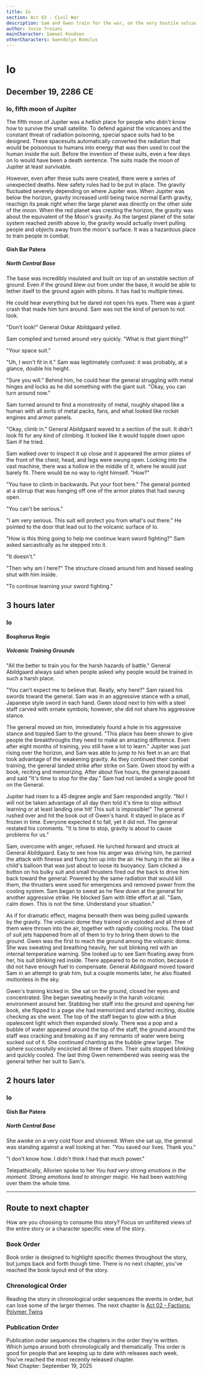 ```yaml
---
title: Io 
section: Act 03 - Civil War
description: Sam and Gwen train for the war, on the very hostile volcanic moon of Jupiter.
author: Josie Troiani
mainCharacter: Samuel Knudsen
otherCharacters: Gwendolyn Romulus
---
```

# Io

## December 19, 2286 CE

### Io, fifth moon of Jupiter

The fifth moon of Jupiter was a hellish place for people who didn't know how to survive the small satellite. To defend against the volcanoes and the constant threat of radiation poisoning, special space suits had to be designed. These spacesuits automatically converted the radiation that would be poisonous to humans into energy that was then used to cool the human inside the suit. Before the invention of these suits, even a few days on Io would have been a death sentence. The suits made the moon of Jupiter at least survivable.

However, even after these suits were created, there were a series of unexpected deaths. New safety rules had to be put in place. The gravity fluctuated severely depending on where Jupiter was. When Jupiter was below the horizon, gravity increased until being twice normal Earth gravity, reachign its peak right when the large planet was directly on the other side of the moon. When the red planet was cresting the horizon, the gravity was about the equivalent of the Moon's gravity. As the largest planet of the solar system reached zenith above Io, the gravity would actually invert pulling people and objects away from the moon's surface. It was a hazardous place to train people in combat.

#### Gish Bar Patera

##### North Central Base

The base was incredibly insulated and built on top of an unstable section of ground. Even if the ground blew out from under the base, it would be able to tether itself to the ground again with pitons. It has had to multiple times.

He could hear everything but he dared not open his eyes. There was a giant crash that made him turn around. Sam was not the kind of person to not look.

"Don't look!" General Oskar Abildgaard yelled.

Sam complied and turned around very quickly. "What is that giant thing?"

"Your space suit."

"Uh, I won't fit in it." Sam was legitimately confused: it was probably, at a glance, double his height.

"Sure you will." Behind him, he could hear the general struggling with metal hinges and locks as he did something with the giant suit. "Okay, you can turn around now."

Sam turned around to find a monstrosity of metal, roughly shaped like a human with all sorts of metal packs, fans, and what looked like rocket engines and armor panels.

"Okay, climb in." General Abildgaard waved to a section of the suit. It didn't look fit for any kind of climbing. It looked like it would topple down upon Sam if he tried.

Sam walked over to inspect it up close and it appeared the armor plates of the front of the chest, head, and legs were swung open. Looking into the vast machine, there was a hollow in the middle of it, where he would just barely fit. There would be no way to right himself. "How?"

"You have to climb in backwards. Put your foot here." The general pointed at a stirrup that was hanging off one of the armor plates that had swung open.

"You can't be serious."

"I am very serious. This suit will protect you from what's out there." He pointed to the door that lead out to the volcanic surface of Io.

"How is this thing going to help me continue learn sword fighting?" Sam asked sarcastically as he stepped into it.

"It doesn't."

"Then why am I here?" The structure closed around him and hissed sealing shut with him inside.

"To continue learning your sword fighting."

## 3 hours later

### Io

#### Bosphorus Regio

##### Volcanic Training Grounds

"All the better to train you for the harsh hazards of battle." General Abildgaard always said when people asked why people would be trained in such a harsh place.

"You can't expect me to believe that. Really, why here?" Sam raised his swords toward the general. Sam was in an aggressive stance with a small, Japanese style sword in each hand. Gwen stood next to him with a steel staff carved with ornate symbols; however, she did not share his aggressive stance.

The general moved on him, immediately found a hole in his aggressive stance and toppled Sam to the ground. "This place has been shown to give people the breakthroughs they need to make an amazing difference. Even after eight months of training, you still have a lot to learn." Jupiter was just rising over the horizon, and Sam was able to jump to his feet in an arc that took advantage of the weakening gravity. As they continued their combat training, the general landed strike after strike on Sam. Gwen stood by with a book, reciting and memorizing. After about five hours, the general paused and said "It's time to stop for the day." Sam had not landed a single good hit on the General.

Jupiter had risen to a 45 degree angle and Sam responded angrily. "No! I will not be taken advantage of all day then told it's time to stop without learning or at least landing one hit! This suit is impossible!"  The general rushed over and hit the book out of Gwen's hand. It stayed in place as if frozen in time. Everyone expected it to fall, yet it did not. The general restated his comments. "It is time to stop, gravity is about to cause problems for us."

Sam, overcome with anger, refused. He lurched forward and struck at General Abildgaard. Easy to see how his anger was driving him, he parried the attack with finesse and flung him up into the air. He hung in the air like a child's balloon that was just about to loose its buoyancy. Sam clicked a button on his bulky suit and small thrusters fired out the back to drive him back toward the general. Powered by the same radiation that would kill them, the thrusters were used for emergences and removed power from the cooling system. Sam began to sweat as he flew down at the general for another aggressive strike. He blocked Sam with little effort at all. "Sam, calm down. This is not the time. Understand your situation."

As if for dramatic effect, magma beneath them was being pulled upwards by the gravity. The volcanic dome they trained on exploded and all three of them were thrown into the air, together with rapidly cooling rocks. The blast of suit jets happened from all of them to try to bring them down to the ground. Gwen was the first to reach the ground among the volcanic dome. She was sweating and breathing heavily, her suit blinking red with an internal temperature warning. She looked up to see Sam floating away from her, his suit blinking red inside. There appeared to be no motion, because it did not have enough fuel to compensate. General Abildgaard moved toward Sam in an attempt to grab him, but a couple moments later, he also floated motionless in the sky.

Gwen's training kicked in. She sat on the ground, closed her eyes and concentrated. She began sweating heavily in the harsh volcanic environment around her. Stabbing her staff into the ground and opening her book, she flipped to a page she had memorized and started reciting, double checking as she went. The top of the staff began to glow with a blue opalescent light which then expanded slowly. There was a pop and a bubble of water appeared around the top of the staff, the ground around the staff was cracking and breaking as if any remnants of water were being sucked out of it. She continued chanting as the bubble grew larger. The sphere successfully encircled all three of them. Their suits stopped blinking and quickly cooled. The last thing Gwen remembered was seeing was the general tether her suit to Sam's.

## 2 hours later

### Io

#### Gish Bar Patera

##### North Central Base

She awoke on a very cold floor and shivered. When she sat up, the general was standing against a wall looking at her. "You saved our lives. Thank you."

"I don't know how. I didn't think I had that much power."

Telepathically, Allorien spoke to her *You had very strong emotions in the moment. Strong emotions lead to stronger magic.* He had been watching over them the whole time.

---

## Route to next chapter

How are you choosing to consume this story?
Focus on unfiltered views of the entire story or a character specific view of the story.


### Book Order

Book order is designed to highlight specific themes throughout the story, but jumps back and forth though time.
<Callout type="info" emoji="️📖">
    There is no next chapter, you’ve reached the book layout end of the story.
</Callout>

### Chronological Order

Reading the story in chronological order sequences the events in order, but can lose some of the larger themes.
<Callout type="info" emoji="️🕰️">
    The next chapter is [Act 02 - Factions: Polymer Twins](../factions/polymertwins.mdx)
</Callout>

### Publication Order

Publication order sequences the chapters in the order they're written. Which jumps around both chronologically and thematically. This order is good for people that are keeping up to date with releases each week.
<Callout type="info" emoji="️✍️">
    You’ve reached the most recently released chapter.  
    Next Chapter: September 19, 2025
</Callout>

